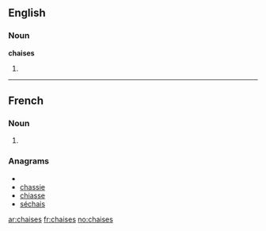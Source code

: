 ==English==

===Noun===
'''chaises'''

# {{plural of|[[chaise]]}}

----

==French==

===Noun===
{{infl|fr|plural}} {{f|p}}

# {{plural of|chaise|lang=French}}

===Anagrams===
* {{alphagram|acehiss}}
* [[chassie#French|chassie]]
* [[chiasse#French|chiasse]]
* [[séchais#French|séchais]]


[[ar:chaises]]
[[fr:chaises]]
[[no:chaises]]